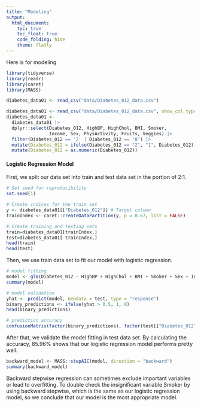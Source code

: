 ```yaml
---
title: "Modeling"
output: 
  html_document:
    toc: true
    toc_float: true
    code_folding: hide
    theme: flatly
---
```


Here is for modeling

```r
library(tidyverse)
library(readr)
library(caret)
library(MASS)
```

```r
diabetes_data01 <- read_csv("data/Diabetes_012_data.csv")

diabetes_data01 <- read_csv("data/Diabetes_012_data.csv", show_col_types = FALSE)
diabetes_data01 <- 
  diabetes_data01 |>
  dplyr::select(Diabetes_012, HighBP, HighChol, BMI, Smoker, 
                Income, Sex, PhysActivity, Fruits, Veggies) |>
  filter(Diabetes_012 == '2' | Diabetes_012 == '0') |>
  mutate(Diabetes_012 = ifelse(Diabetes_012 == "2", "1", Diabetes_012)) |>
  mutate(Diabetes_012 = as.numeric(Diabetes_012))
```

#### Logistic Regression Model

First, we split our data set into train and test data set in the portion of 2:1.

```r
# Set seed for reproducibility
set.seed(1)

# Create indices for the train set
y <- diabetes_data01[["Diabetes_012"]] # Target column
trainIndex <- caret::createDataPartition(y, p = 0.67, list = FALSE)

# Create training and testing sets
train=diabetes_data01[trainIndex,]
test=diabetes_data01[-trainIndex,]
head(train)
head(test)
```

Then, we use train data set to fit our model with logistic regression.

```r
# model fitting
model <- glm(Diabetes_012 ~ HighBP + HighChol + BMI + Smoker + Sex + Income + PhysActivity + Fruits + Veggies, data = train)
summary(model)

# model validation
yhat <- predict(model, newdata = test, type = "response")
binary_predictions <- ifelse(yhat > 0.5, 1, 0)
head(binary_predictions)

# prediction accuracy
confusionMatrix(factor(binary_predictions), factor(test[["Diabetes_012"]]))
```

After that, we validate the model fitting in test data set. By calculating the accuracy, 85.96% shows that our logistic regression model performs pretty well.

```r
backward_model <- MASS::stepAIC(model, direction = "backward")
summary(backward_model)
```

Backward stepwise regression can sometimes exclude important variables or lead to overfitting. To double check the insignificant variable Smoker by using backward stepwise, which is the same as our logistic regression model, so we conclude that our model is the most appropriate model.
